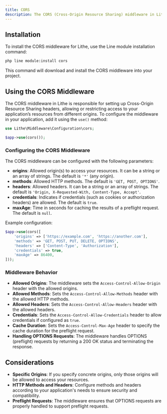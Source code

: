 ```yaml
---
title: CORS  
description: The CORS (Cross-Origin Resource Sharing) middleware in Lithe configures CORS headers to allow or restrict access to resources from different origins.**
---
```


## Installation

To install the CORS middleware for Lithe, use the Line module installation command:

```bash
php line module:install cors
```

This command will download and install the CORS middleware into your project.

## Using the CORS Middleware

The CORS middleware in Lithe is responsible for setting up Cross-Origin Resource Sharing headers, allowing or restricting access to your application’s resources from different origins. To configure the middleware in your application, add it using the `use()` method:

```php
use Lithe\Middleware\Configuration\cors;

$app->use(cors());
```

### Configuring the CORS Middleware

The CORS middleware can be configured with the following parameters:

- **origins**: Allowed origin(s) to access your resources. It can be a string or an array of strings. The default is `'*'` (any origin).
- **methods**: Allowed HTTP methods. The default is `'GET, POST, OPTIONS'`.
- **headers**: Allowed headers. It can be a string or an array of strings. The default is `'Origin, X-Requested-With, Content-Type, Accept'`.
- **credentials**: Indicates if credentials (such as cookies or authorization headers) are allowed. The default is `true`.
- **maxAge**: Time in seconds for caching the results of a preflight request. The default is `null`.

Example configuration:

```php
$app->use(cors([
    'origins' => ['https://example.com', 'https://another.com'],
    'methods' => 'GET, POST, PUT, DELETE, OPTIONS',
    'headers' => ['Content-Type', 'Authorization'],
    'credentials' => true,
    'maxAge' => 86400,
]));
```

### Middleware Behavior

- **Allowed Origins**: The middleware sets the `Access-Control-Allow-Origin` header with the allowed origins.
- **Allowed Methods**: Sets the `Access-Control-Allow-Methods` header with the allowed HTTP methods.
- **Allowed Headers**: Sets the `Access-Control-Allow-Headers` header with the allowed headers.
- **Credentials**: Sets the `Access-Control-Allow-Credentials` header to allow credentials if configured as `true`.
- **Cache Duration**: Sets the `Access-Control-Max-Age` header to specify the cache duration for the preflight request.
- **Handling OPTIONS Requests**: The middleware handles OPTIONS (preflight) requests by returning a 200 OK status and terminating the response.

## Considerations

- **Specific Origins**: If you specify concrete origins, only those origins will be allowed to access your resources.
- **HTTP Methods and Headers**: Configure methods and headers according to your application's needs to ensure security and compatibility.
- **Preflight Requests**: The middleware ensures that OPTIONS requests are properly handled to support preflight requests.
